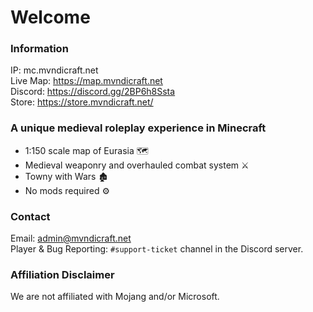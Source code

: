 # Welcome

### Information
IP: mc.mvndicraft.net <br/>
Live Map: https://map.mvndicraft.net <br/>
Discord: https://discord.gg/2BP6h8Ssta <br/>
Store: https://store.mvndicraft.net/

### A unique medieval roleplay experience in Minecraft

- 1:150 scale map of Eurasia 🗺
- Medieval weaponry and overhauled combat system ⚔
- Towny with Wars 🏚
- No mods required ⚙

### Contact
Email: admin@mvndicraft.net <br/>
Player & Bug Reporting: `#support-ticket` channel in the Discord server.

### Affiliation Disclaimer
We are not affiliated with Mojang and/or Microsoft.

